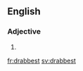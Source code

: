 ==English==

===Adjective===
{{head|en}}

# {{en-superlative of|drab}}

[[fr:drabbest]]
[[sv:drabbest]]